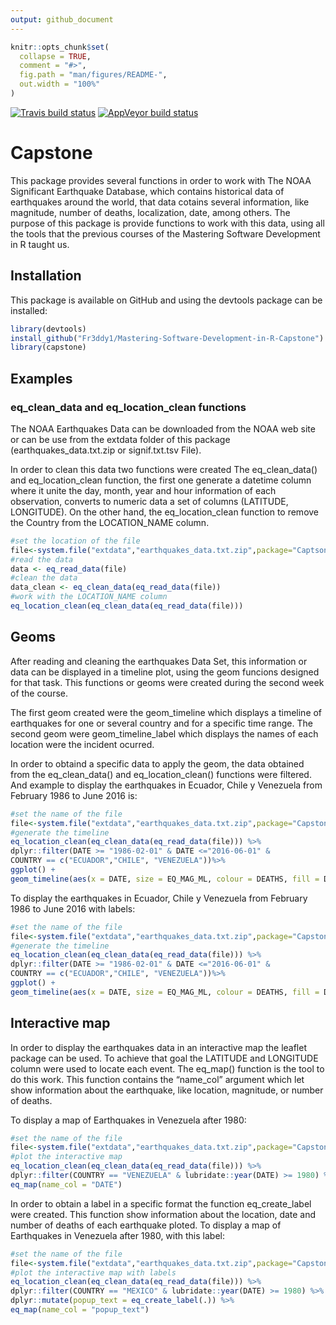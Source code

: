 ```yaml
---
output: github_document
---
```


<!-- README.md is generated from README.Rmd. Please edit that file -->

```r
knitr::opts_chunk$set(
  collapse = TRUE,
  comment = "#>",
  fig.path = "man/figures/README-",
  out.width = "100%"
)
```

  [![Travis build status](https://travis-ci.org/Fr3ddy1/Capstone.svg?branch=master)](https://travis-ci.org/Fr3ddy1/Capstone) [![AppVeyor build status](https://ci.appveyor.com/api/projects/status/github/Fr3ddy1/Capstone?branch=master&svg=true)](https://ci.appveyor.com/project/Fr3ddy1/Capstone)
 
# Capstone

This package provides several functions in order to work with The NOAA Significant Earthquake Database, which contains historical data of earthquakes around the world, that data cotains several information, like magnitude, number of deaths, localization, date, among others. The purpose of this package is provide functions to work with this data, using all the tools that the previous courses of the Mastering Software Development in R taught us.


## Installation

This package is available on GitHub and using the devtools package can be installed:

```r
library(devtools)
install_github("Fr3ddy1/Mastering-Software-Development-in-R-Capstone")
library(capstone)
```

## Examples

### eq_clean_data and eq_location_clean functions
 
The NOAA Earthquakes Data can be downloaded from the NOAA web site or can be use from the extdata folder of this package (earthquakes_data.txt.zip or signif.txt.tsv File).  

In order to clean this data two functions were created The eq_clean_data() and  eq_location_clean function, the first one generate a datetime column where it unite the day, month, year and hour information of each observation, converts to numeric data a set of columns (LATITUDE, LONGITUDE). On the other hand, the eq_location_clean function to remove the Country from the LOCATION_NAME column.


```r
#set the location of the file
file<-system.file("extdata","earthquakes_data.txt.zip",package="Captsone")
#read the data 
data <- eq_read_data(file)
#clean the data
data_clean <- eq_clean_data(eq_read_data(file))
#work with the LOCATION_NAME column
eq_location_clean(eq_clean_data(eq_read_data(file)))
```


## Geoms

After reading and cleaning the earthquakes Data Set, this information or data can be displayed in a timeline plot, using the geom funcions designed for that task. This functions or geoms were created during the second week of the course.

The first geom created were the geom_timeline which displays a timeline of earthquakes for one or several country and for a specific time range. The second geom were geom_timeline_label which displays the names of each location were the incident ocurred.

In order to obtaind a specific data to apply the geom, the data obtained from the eq_clean_data() and eq_location_clean() functions were filtered. And example to display the earthquakes in Ecuador, Chile y Venezuela from February 1986 to June 2016 is:


```r
#set the name of the file
file<-system.file("extdata","earthquakes_data.txt.zip",package="Capstone")
#generate the timeline
eq_location_clean(eq_clean_data(eq_read_data(file))) %>%
dplyr::filter(DATE >= "1986-02-01" & DATE <="2016-06-01" &
COUNTRY == c("ECUADOR","CHILE", "VENEZUELA"))%>%
ggplot() +
geom_timeline(aes(x = DATE, size = EQ_MAG_ML, colour = DEATHS, fill = DEATHS))
```

To display the earthquakes in Ecuador, Chile y Venezuela from February 1986 to June 2016 with labels:

```r
#set the name of the file
file<-system.file("extdata","earthquakes_data.txt.zip",package="Capstone")
#generate the timeline
eq_location_clean(eq_clean_data(eq_read_data(file))) %>%
dplyr::filter(DATE >= "1986-02-01" & DATE <="2016-06-01" &
COUNTRY == c("ECUADOR","CHILE", "VENEZUELA"))%>%
ggplot() +
geom_timeline(aes(x = DATE, size = EQ_MAG_ML, colour = DEATHS, fill = DEATHS))

```



## Interactive map 

In order to display the earthquakes data in an interactive map the leaflet package can be used. To achieve that goal the LATITUDE and LONGITUDE column were used to locate each event. The eq_map() function is the tool to do this work. This function contains the "name_col" argument which let show information about the earthquake, like location, magnitude, or number of deaths.

To display a map of Earthquakes in Venezuela after 1980:

```r
#set the name of the file
file<-system.file("extdata","earthquakes_data.txt.zip",package="Capstone")
#plot the interactive map
eq_location_clean(eq_clean_data(eq_read_data(file))) %>%
dplyr::filter(COUNTRY == "VENEZUELA" & lubridate::year(DATE) >= 1980) %>%
eq_map(name_col = "DATE")
```


In order to obtain a label in a specific format the function eq_create_label were created. This function show information about the location, date and number of deaths of each earthquake ploted. To display a map of Earthquakes in Venezuela after 1980, with this label:


```r
#set the name of the file
file<-system.file("extdata","earthquakes_data.txt.zip",package="Capstone")
#plot the interactive map with labels
eq_location_clean(eq_clean_data(eq_read_data(file))) %>%
dplyr::filter(COUNTRY == "MEXICO" & lubridate::year(DATE) >= 1980) %>%
dplyr::mutate(popup_text = eq_create_label(.)) %>%
eq_map(name_col = "popup_text")
```


